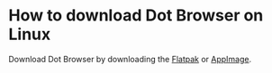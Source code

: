 # How to download Dot Browser on Linux

Download Dot Browser by downloading the [Flatpak](https://github.com/dothq/browser-desktop/releases) or [AppImage](https://github.com/dothq/browser-desktop/releases).